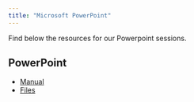 ```yaml
---
title: "Microsoft PowerPoint"
---
```


Find below the resources for our Powerpoint sessions.

## PowerPoint

* [Manual](https://github.com/uqlibrary/technology-training-assets/raw/master/PowerPoint/powerpoint_workshop.pdf)
* [Files](https://github.com/uqlibrary/technology-training-assets/raw/master/PowerPoint/powerpoint_workshop.zip)
